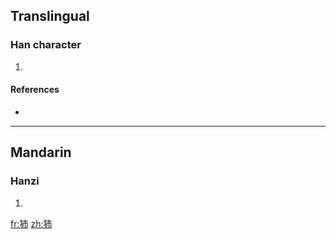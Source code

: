 ==Translingual==

===Han character===
{{Han char|rn=94|rad=犬|as=04|sn=7|four=|canj=大竹十月 (KHJB)}}

# {{defn|Han|sort=犬04}}

====References====
* {{Han ref|kx=0706.240|dkj=20264|dj=1119.170|hdz=21335.050|uh=72BB|ud=29371}}

----

==Mandarin==

===Hanzi===
{{cmn-hanzi|pin=[[bó]] ([[bo2]])|wg=po<sup>2</sup>}}

# {{defn|Mandarin}}

[[fr:犻]]
[[zh:犻]]